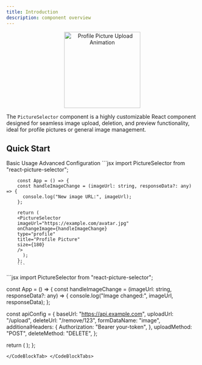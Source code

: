 ```yaml
---
title: Introduction
description: component overview
---
```

<p align="center">
  <img
    src="https://raw.githubusercontent.com/Zephinax/react-picture-selector/refs/heads/dev/public/circle.gif"
    alt="Profile Picture Upload Animation"
    width="200"
  />
</p>

The `PictureSelector` component is a highly customizable React component designed for seamless image upload, deletion, and preview functionality, ideal for profile pictures or general image management.

<Cards>
  <Card
    title="🚀 Feature Rich"
    description="Drag & drop, progress indicators, preview modals, and API integration"
    href="#features"
  />
  <Card
    title="🎨 Highly Customizable"
    description="Colors, sizes, shapes, and full CSS class control"
    href="#styling"
  />
  <Card
    title="🧪 Test Mode"
    description="Simulate uploads and deletions without API dependencies"
    href="#test-mode"
  />
  <Card
    title="⚡ Performance Optimized"
    description="Smooth animations with requestAnimationFrame and abort controllers"
    href="#features"
  />
</Cards>

## Quick Start

<CodeBlockTabs defaultValue="basic">
  <CodeBlockTabsList>
    <CodeBlockTabsTrigger value="basic">Basic Usage</CodeBlockTabsTrigger>
    <CodeBlockTabsTrigger value="advanced">Advanced Configuration</CodeBlockTabsTrigger>
  </CodeBlockTabsList>
  <CodeBlockTab value="basic">
        ```jsx
        import PictureSelector from "react-picture-selector";

        const App = () => {
        const handleImageChange = (imageUrl: string, responseData?: any) => {
          console.log("New image URL:", imageUrl);
        };

        return (
        <PictureSelector
        imageUrl="https://example.com/avatar.jpg"
        onChangeImage={handleImageChange}
        type="profile"
        title="Profile Picture"
        size={180}
        />
          );
        };‍‍
        ```
  </CodeBlockTab>
  <CodeBlockTab value="advanced">
```jsx
import PictureSelector from "react-picture-selector";

const App = () => {
  const handleImageChange = (imageUrl: string, responseData?: any) => {
    console.log("Image changed:", imageUrl, responseData);
  };

  const apiConfig = {
    baseUrl: "https://api.example.com",
    uploadUrl: "/upload",
    deleteUrl: "/remove/123",
    formDataName: "image",
    additionalHeaders: {
      Authorization: "Bearer your-token",
    },
    uploadMethod: "POST",
    deleteMethod: "DELETE",
  };

  return (
    <PictureSelector
      apiConfig={apiConfig}
      imageUrl="https://example.com/avatar.jpg"
      onChangeImage={handleImageChange}
      type="profile"
      title="User Avatar"
      size={200}
      testMode={false}
    />
  );
};
```
</CodeBlockTab> </CodeBlockTabs>
